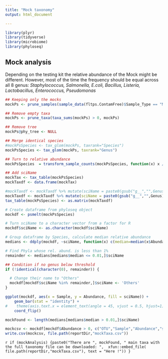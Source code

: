 ---
title: "Mock taxonomy"
output: html_document

---


```{r mockLib, include = FALSE}

library(plyr)
library(tidyverse)
library(microbiome)
library(phyloseq)

```


## Mock analysis


Depending on the testing kit the relative abundance of the Mock might be different. However, most of the time the frequency should be equal across all 8 genus: 
*Staphylococcus, Salmonella, E.coli, Bacillus, Listeria, Lactobacillus, Enterococcus, Pseudomonas*


```{r mockProcess}

## Keeping only the mocks
mockPs <- prune_samples(sample_data(fltps.ContamFree)$Sample_Type == "Mock", fltps.ContamFree)

## Remove empty taxa
mockPs <- prune_taxa(taxa_sums(mockPs) > 0, mockPs)

## Remove tree
mockPs@phy_tree <- NULL

## Merge identical species
#mockPsSpecies <- tax_glom(mockPs, taxrank="Species")
mockPsSpecies <- tax_glom(mockPs, taxrank="Genus")

## Turn to relative abundance
mockPsSpecies  = transform_sample_counts(mockPsSpecies, function(x) x / sum(x) )

## Add sciName 
mockTax <- tax_table(mockPsSpecies)
mockTaxdf <- data.frame(mockTax)

#mockTaxdf <- mockTaxdf %>% mutate(sciName = paste0(gsub("g__","",Genus), gsub("s_","",Species)))
mockTaxdf <- mockTaxdf %>% mutate(sciName = paste0(gsub("g__","",Genus)))
tax_table(mockPsSpecies) <- as.matrix(mockTaxdf)

# Create dataframe from phyloseq object
mockdf <- psmelt(mockPsSpecies)

# Turn sciName to a character vector from a factor for R
mockdf$sciName <- as.character(mockdf$sciName)

# Group dataframe by Species, calculate median relative abundance
medians <- ddply(mockdf, ~sciName, function(x) c(median=median(x$Abundance)))

# Find Phyla whose rel. abund. is less than 1%
remainder <- medians[medians$median <= 0.01,]$sciName

## Condition if no genus below threshold
if (!identical(character(0), remainder)) {

  # Change their name to "Others"
  mockdf[mockdf$sciName %in% remainder,]$sciName <- 'Others'
}

ggplot(mockdf, aes(x = Sample, y = Abundance, fill = sciName)) + 
    geom_bar(stat = "identity") +
#    theme(axis.text.x = element_text(angle = 45, vjust = 0.5, hjust=1))
    coord_flip()

mockFound <- length(medians[medians$median > 0.01,]$sciName)

mockcsv <- mockdf[mockdf$Abundance > 0, c("OTU","Sample","Abundance","sciName")]
write.csv(mockcsv, file.path(reportDir,"mockTaxa.csv"))

```

`r if (mockAnalysis) {paste0("There are ", mockFound, " main taxa with the full taxonomy file can be downloaded: ",  xfun::embed_file( file.path(reportDir,"mockTaxa.csv"), text = "Here !")) }`


